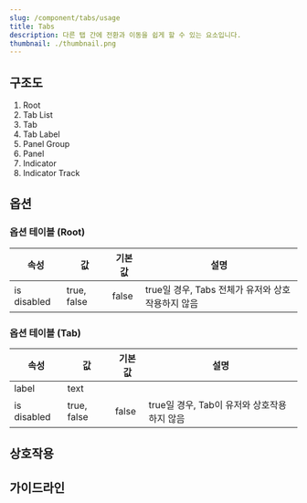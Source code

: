 ```yaml
---
slug: /component/tabs/usage
title: Tabs
description: 다른 탭 간에 전환과 이동을 쉽게 할 수 있는 요소입니다.
thumbnail: ./thumbnail.png
---
```


## 구조도

1. Root
2. Tab List
3. Tab
4. Tab Label
5. Panel Group
6. Panel
7. Indicator
8. Indicator Track

## 옵션

### 옵션 테이블 (Root)

| 속성        | 값          | 기본값 | 설명                                              |
| ----------- | ----------- | ------ | ------------------------------------------------- |
| is disabled | true, false | false  | true일 경우, Tabs 전체가 유저와 상호작용하지 않음 |

### 옵션 테이블 (Tab)

| 속성        | 값          | 기본값 | 설명                                        |
| ----------- | ----------- | ------ | ------------------------------------------- |
| label       | text        |        |                                             |
| is disabled | true, false | false  | true일 경우, Tab이 유저와 상호작용하지 않음 |

## 상호작용

## 가이드라인
